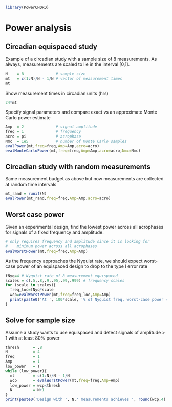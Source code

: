 ```r
library(PowerCHORD)
```

# Power analysis

## Circadian equispaced study
Example of a circadian study with a sample size of 8 measurements. As always, measurements are scaled to lie in the interval [0,1]. 
```r
N    = 8              # sample size
mt   = c(1:N)/N - 1/N # vector of measurement times
mt
```

Show measurement times in circadian units (hrs)
```r
24*mt
```

Specify signal parameters and compare exact vs an approximate Monte Carlo power estimate
```r
Amp  = 2              # signal amplitude
freq = 1              # frequency
acro = pi             # acrophase
Nmc  = 1e5            # number of Monte Carlo samples
evalPower(mt,freq=freq,Amp=Amp,acro=acro)
evalMonteCarloPower(mt,freq=freq,Amp=Amp,acro=acro,Nmc=Nmc)
```

## Circadian study with random measurements

Same measurement budget as above but now measurements are collected at random time intervals
```r
mt_rand = runif(N)
evalPower(mt_rand,freq=freq,Amp=Amp,acro=acro)
```


## Worst case power
Given an experimental design, find the lowest power across all acrophases for signals of a fixed frequency and amplitude.
```r
# only requires frequency and amplitude since it is looking for
#    minimum power across all acrophases
evalWorstPower(mt,freq=freq,Amp=Amp) 
```

As the frequency approaches the Nyquist rate, we should expect worst-case power of an equispaced design to drop to the type I error rate
```r
fNyq=4 # Nyquist rate of 8 measurement equispaced
scales = c(.5,.8,.9,.95,.99,.999) # frequency scales
for (scale in scales){
  freq_loc=fNyq*scale
  wcp=evalWorstPower(mt,freq=freq_loc,Amp=Amp) 
  print(paste0('At ', 100*scale, '% of Nyquist freq, worst-case power = ',round(wcp,3)))
}
```


## Solve for sample size

Assume a study wants to use equispaced and detect signals of amplitude > 1 with at least 80% power
```r
thresh      = .8
N           = 4
freq        = 1
Amp         = 1
low_power   = T
while (low_power){
  mt        = c(1:N)/N - 1/N
  wcp       = evalWorstPower(mt,freq=freq,Amp=Amp)
  low_power = wcp<thresh
  N         = N+1
}
print(paste0('Design with ', N,' measurements achieves ', round(wcp,4) , ' worst-case power.'))
```
